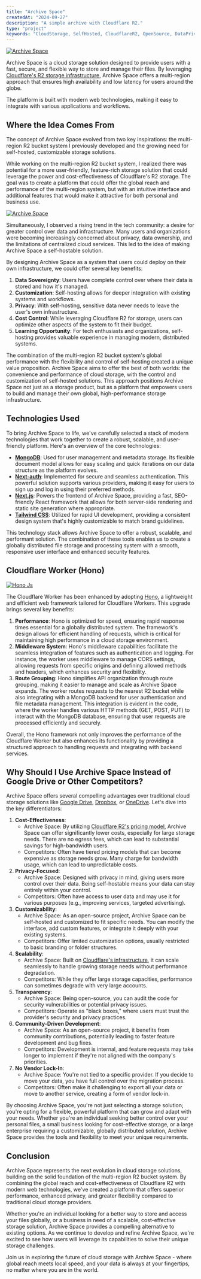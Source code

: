 ```yaml
---
title: "Archive Space"
createdAt: "2024-09-27"
description: "A simple archive with Cloudflare R2."
type: "project"
keywords: "CloudStorage, SelfHosted, CloudflareR2, OpenSource, DataPrivacy"
---
```


<a href="https://github.com/R4ULtv/archive-space" target="_blank">
  <Image
    src={"/assets/archive-space/home.png"}
    width={720}
    height={405}
    alt="Archive Space"
    priority
  />
</a>

Archive Space is a cloud storage solution designed to provide users with a fast, secure, and flexible way to store and manage their files.
By leveraging [Cloudflare's R2 storage infrastructure](https://www.cloudflare.com/products/r2/), Archive Space offers a multi-region approach that ensures high availability and low latency for users around the globe.

The platform is built with modern web technologies, making it easy to integrate with various applications and workflows.

## Where the Idea Comes From

The concept of Archive Space evolved from two key inspirations: the multi-region R2 bucket system I previously developed and the growing need for self-hosted, customizable storage solutions.

While working on the multi-region R2 bucket system, I realized there was potential for a more user-friendly, feature-rich storage solution that could leverage the power and cost-effectiveness of Cloudflare's R2 storage.
The goal was to create a platform that could offer the global reach and performance of the multi-region system, but with an intuitive interface and additional features that would make it attractive for both personal and business use.

<a href="https://archive.raulcarini.dev" target="_blank">
  <Image
    src={"/assets/archive-space/data-archive.png"}
    width={720}
    height={405}
    alt="Archive Space"
  />
</a>

Simultaneously, I observed a rising trend in the tech community: a desire for greater control over data and infrastructure.
Many users and organizations were becoming increasingly concerned about privacy, data ownership, and the limitations of centralized cloud services.
This led to the idea of making Archive Space a self-hostable solution.

By designing Archive Space as a system that users could deploy on their own infrastructure, we could offer several key benefits:

1. **Data Sovereignty**: Users have complete control over where their data is stored and how it's managed.
2. **Customization**: Self-hosting allows for deeper integration with existing systems and workflows.
3. **Privacy**: With self-hosting, sensitive data never needs to leave the user's own infrastructure.
4. **Cost Control**: While leveraging Cloudflare R2 for storage, users can optimize other aspects of the system to fit their budget.
5. **Learning Opportunity**: For tech enthusiasts and organizations, self-hosting provides valuable experience in managing modern, distributed systems.

The combination of the multi-region R2 bucket system's global performance with the flexibility and control of self-hosting created a unique value proposition. Archive Space aims to offer the best of both worlds: the convenience and performance of cloud storage, with the control and customization of self-hosted solutions.
This approach positions Archive Space not just as a storage product, but as a platform that empowers users to build and manage their own global, high-performance storage infrastructure.

## Technologies Used

To bring Archive Space to life, we've carefully selected a stack of modern technologies that work together to create a robust, scalable, and user-friendly platform. Here's an overview of the core technologies:

- **[MongoDB](https://www.mongodb.com/)**: Used for user management and metadata storage. Its flexible document model allows for easy scaling and quick iterations on our data structure as the platform evolves.
- **[Next-auth](https://authjs.dev/)**: Implemented for secure and seamless authentication. This powerful solution supports various providers, making it easy for users to sign up and log in using their preferred methods.
- **[Next.js](https://nextjs.org/)**: Powers the frontend of Archive Space, providing a fast, SEO-friendly React framework that allows for both server-side rendering and static site generation where appropriate.
- **[Tailwind CSS](https://tailwindcss.com/)**: Utilized for rapid UI development, providing a consistent design system that's highly customizable to match brand guidelines.

This technology stack allows Archive Space to offer a robust, scalable, and performant solution.
The combination of these tools enables us to create a globally distributed file storage and processing system with a smooth, responsive user interface and enhanced security features.

## Cloudflare Worker (Hono)

<a href="https://hono.dev/" target="_blank">
  <Image
    src={"/assets/archive-space/hono.png"}
    width={720}
    height={405}
    alt="Hono Js"
  />
</a>

The Cloudflare Worker has been enhanced by adopting [Hono](https://hono.dev/), a lightweight and efficient web framework tailored for Cloudflare Workers. This upgrade brings several key benefits:

1. **Performance**: Hono is optimized for speed, ensuring rapid response times essential for a globally distributed system.
   The framework's design allows for efficient handling of requests, which is critical for maintaining high performance in a cloud storage environment.
2. **Middleware System**: Hono's middleware capabilities facilitate the seamless integration of features such as authentication and logging.
   For instance, the worker uses middleware to manage CORS settings, allowing requests from specific origins and defining allowed methods and headers, which enhances security and flexibility.
3. **Route Grouping**: Hono simplifies API organization through route grouping, making it easier to manage and scale as Archive Space expands.
   The worker routes requests to the nearest R2 bucket while also integrating with a MongoDB backend for user authentication and file metadata management.
   This integration is evident in the code, where the worker handles various HTTP methods (GET, POST, PUT) to interact with the MongoDB database, ensuring that user requests are processed efficiently and securely.

Overall, the Hono framework not only improves the performance of the Cloudflare Worker but also enhances its functionality by providing a structured approach to handling requests and integrating with backend services.

## Why Should I Use Archive Space Instead of Google Drive or Other Competitors?

Archive Space offers several compelling advantages over traditional cloud storage solutions like [Google Drive](https://www.google.com/drive/), [Dropbox](https://www.dropbox.com/), or [OneDrive](https://www.microsoft.com/en-us/microsoft-365/onedrive/online-cloud-storage). Let's dive into the key differentiators:

1. **Cost-Effectiveness**:
   - Archive Space: By utilizing [Cloudflare R2's pricing model](https://r2-calculator.cloudflare.com/), Archive Space can offer significantly lower costs, especially for large storage needs.
     There are no egress fees, which can lead to substantial savings for high-bandwidth users.
   - Competitors: Often have tiered pricing models that can become expensive as storage needs grow.
     Many charge for bandwidth usage, which can lead to unpredictable costs.
2. **Privacy-Focused**:
   - Archive Space: Designed with privacy in mind, giving users more control over their data. Being self-hostable means your data can stay entirely within your control.
   - Competitors: Often have access to user data and may use it for various purposes (e.g., improving services, targeted advertising).
3. **Customizability**:
   - Archive Space: As an open-source project, Archive Space can be self-hosted and customized to fit specific needs. You can modify the interface, add custom features, or integrate it deeply with your existing systems.
   - Competitors: Offer limited customization options, usually restricted to basic branding or folder structures.
4. **Scalability**:
   - Archive Space: Built on [Cloudflare's infrastructure](https://www.cloudflare.com/), it can scale seamlessly to handle growing storage needs without performance degradation.
   - Competitors: While they offer large storage capacities, performance can sometimes degrade with very large accounts.
5. **Transparency**:
   - Archive Space: Being open-source, you can audit the code for security vulnerabilities or potential privacy issues.
   - Competitors: Operate as "black boxes," where users must trust the provider's security and privacy practices.
6. **Community-Driven Development**:
   - Archive Space: As an open-source project, it benefits from community contributions, potentially leading to faster feature development and bug fixes.
   - Competitors: Development is internal, and feature requests may take longer to implement if they're not aligned with the company's priorities.
7. **No Vendor Lock-In**:
   - Archive Space: You're not tied to a specific provider. If you decide to move your data, you have full control over the migration process.
   - Competitors: Often make it challenging to export all your data or move to another service, creating a form of vendor lock-in.

By choosing Archive Space, you're not just selecting a storage solution; you're opting for a flexible, powerful platform that can grow and adapt with your needs. Whether you're an individual seeking better control over your personal files, a small business looking for cost-effective storage, or a large enterprise requiring a customizable, globally distributed solution, Archive Space provides the tools and flexibility to meet your unique requirements.

## Conclusion

Archive Space represents the next evolution in cloud storage solutions, building on the solid foundation of the multi-region R2 bucket system.
By combining the global reach and cost-effectiveness of Cloudflare R2 with modern web technologies, we've created a platform that offers superior performance, enhanced privacy, and greater flexibility compared to traditional cloud storage providers.

Whether you're an individual looking for a better way to store and access your files globally, or a business in need of a scalable, cost-effective storage solution, Archive Space provides a compelling alternative to existing options.
As we continue to develop and refine Archive Space, we're excited to see how users will leverage its capabilities to solve their unique storage challenges.

Join us in exploring the future of cloud storage with Archive Space - where global reach meets local speed, and your data is always at your fingertips, no matter where you are in the world.
